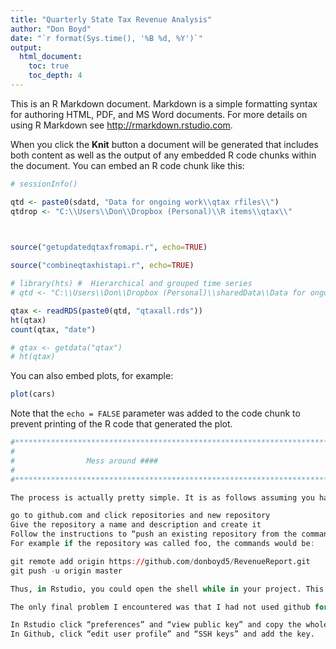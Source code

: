 ```yaml
---
title: "Quarterly State Tax Revenue Analysis"
author: "Don Boyd"
date: "`r format(Sys.time(), '%B %d, %Y')`"
output:
  html_document:
    toc: true
    toc_depth: 4
---
```


This is an R Markdown document. Markdown is a simple formatting syntax for authoring HTML, PDF, and MS Word documents. For more details on using R Markdown see <http://rmarkdown.rstudio.com>.

When you click the **Knit** button a document will be generated that includes both content as well as the output of any embedded R code chunks within the document. You can embed an R code chunk like this:

```r
# sessionInfo()

qtd <- paste0(sdatd, "Data for ongoing work\\qtax rfiles\\")
qtdrop <- "C:\\Users\\Don\\Dropbox (Personal)\\R items\\qtax\\"

 
```




```r
source("getupdatedqtaxfromapi.r", echo=TRUE) 

```



```r
source("combineqtaxhistapi.r", echo=TRUE) 

```



```r
# library(hts) #  Hierarchical and grouped time series
# qtd <- "C:\\Users\\Don\\Dropbox (Personal)\\sharedData\\Data for ongoing work\\qtax rfiles\\"

qtax <- readRDS(paste0(qtd, "qtaxall.rds"))
ht(qtax)
count(qtax, "date")

# qtax <- getdata("qtax")
# ht(qtax)
```

You can also embed plots, for example:

```r
plot(cars)
```

Note that the `echo = FALSE` parameter was added to the code chunk to prevent printing of the R code that generated the plot.


```r

#****************************************************************************************************
#
#                Mess around ####
#
#***************************************************************************************************

The process is actually pretty simple. It is as follows assuming you have already set up a local github repository in Rstudio.

go to github.com and click repositories and new repository
Give the repository a name and description and create it
Follow the instructions to “push an existing repository from the command line”
For example if the repository was called foo, the commands would be:

git remote add origin https://github.com/donboyd5/RevenueReport.git
git push -u origin master

Thus, in Rstudio, you could open the shell while in your project. This would ensure that the shell is open in the working directory of your project, and then run the previous commands (naturally with the correct repository name) .

The only final problem I encountered was that I had not used github for a while and github did not have my SSH key. So I needed to add my SSH key to github. To do this:

In Rstudio click “preferences” and “view public key” and copy the whole key to the clipboard
In Github, click “edit user profile” and “SSH keys” and add the key.

```

